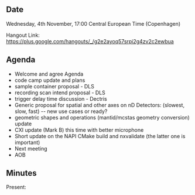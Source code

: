 ==Date==

Wednesday, 4th November, 17:00 Central European Time (Copenhagen)

Hangout Link: https://plus.google.com/hangouts/_/g2e2ayoq57srpi2g4zv2c2ewbua

==Agenda==

* Welcome and agree Agenda
* code camp update and plans
* sample container proposal - DLS
* recording scan intend proposal - DLS
* trigger delay time discussion - Dectris
* Generic proposal for spatial and other axes on nD Detectors: (slowest, slow, fast) -- new use cases or ready?
* geometric shapes and operations (mantid/mcstas geometry conversion) update
* CXI update (Mark B) this time with better microphone
* Short update on the NAPI CMake build and nxvalidate (the latter one is important)
* Next meeting
* AOB

==Minutes==

Present: